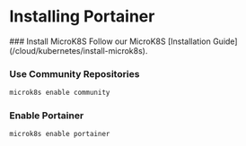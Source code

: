 
# Installing Portainer

<Steps>
### Install MicroK8S
Follow our MicroK8S [Installation Guide](/cloud/kubernetes/install-microk8s).

### Use Community Repositories
```bash copy
microk8s enable community
```
### Enable Portainer
```bash copy
microk8s enable portainer
```
</Steps>